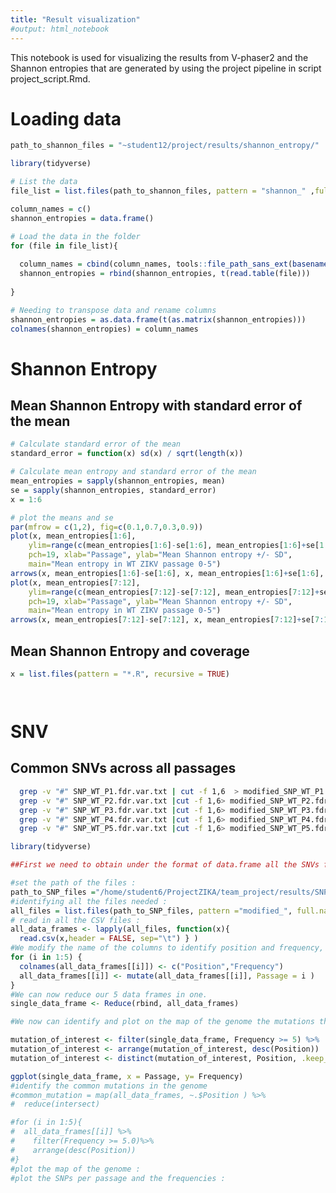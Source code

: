 ```yaml
---
title: "Result visualization"
#output: html_notebook
---
```

This notebook is used for visualizing the results from V-phaser2 and the Shannon entropies that are generated by using the project pipeline in script project_script.Rmd. 

# Loading data
```r
path_to_shannon_files = "~student12/project/results/shannon_entropy/"

library(tidyverse)

# List the data
file_list = list.files(path_to_shannon_files, pattern = "shannon_" ,full.names = TRUE)

column_names = c()
shannon_entropies = data.frame()

# Load the data in the folder
for (file in file_list){
  
  column_names = cbind(column_names, tools::file_path_sans_ext(basename(file)))
  shannon_entropies = rbind(shannon_entropies, t(read.table(file)))
  
}

# Needing to transpose data and rename columns
shannon_entropies = as.data.frame(t(as.matrix(shannon_entropies)))
colnames(shannon_entropies) = column_names

```

# Shannon Entropy
## Mean Shannon Entropy with standard error of the mean
```r
# Calculate standard error of the mean
standard_error = function(x) sd(x) / sqrt(length(x))

# Calculate mean entropy and standard error of the mean
mean_entropies = sapply(shannon_entropies, mean)
se = sapply(shannon_entropies, standard_error)
x = 1:6
```

```r
# plot the means and se
par(mfrow = c(1,2), fig=c(0.1,0.7,0.3,0.9)) 
plot(x, mean_entropies[1:6],
    ylim=range(c(mean_entropies[1:6]-se[1:6], mean_entropies[1:6]+se[1:6])),
    pch=19, xlab="Passage", ylab="Mean Shannon entropy +/- SD",
    main="Mean entropy in WT ZIKV passage 0-5")
arrows(x, mean_entropies[1:6]-se[1:6], x, mean_entropies[1:6]+se[1:6], length=0.05, angle=90, code=3)
plot(x, mean_entropies[7:12],
    ylim=range(c(mean_entropies[7:12]-se[7:12], mean_entropies[7:12]+se[7:12])),
    pch=19, xlab="Passage", ylab="Mean Shannon entropy +/- SD",
    main="Mean entropy in WT ZIKV passage 0-5")
arrows(x, mean_entropies[7:12]-se[7:12], x, mean_entropies[7:12]+se[7:12], length=0.05, angle=90, code=3)

```


## Mean Shannon Entropy and coverage

```r
x = list.files(pattern = "*.R", recursive = TRUE)




```

# SNV
## Common SNVs across all passages


```bash
  grep -v "#" SNP_WT_P1.fdr.var.txt | cut -f 1,6  > modified_SNP_WT_P1.fdr.var.txt
  grep -v "#" SNP_WT_P2.fdr.var.txt |cut -f 1,6> modified_SNP_WT_P2.fdr.var.txt
  grep -v "#" SNP_WT_P3.fdr.var.txt |cut -f 1,6> modified_SNP_WT_P3.fdr.var.txt
  grep -v "#" SNP_WT_P4.fdr.var.txt |cut -f 1,6> modified_SNP_WT_P4.fdr.var.txt
  grep -v "#" SNP_WT_P5.fdr.var.txt |cut -f 1,6> modified_SNP_WT_P5.fdr.var.txt
```
```r
library(tidyverse)

##First we need to obtain under the format of data.frame all the SNVs for each passage.

#set the path of the files :
path_to_SNP_files ="/home/student6/ProjectZIKA/team_project/results/SNP"
#identifying all the files needed :
all_files = list.files(path_to_SNP_files, pattern ="modified_", full.names = TRUE)
# read in all the CSV files :
all_data_frames <- lapply(all_files, function(x){
  read.csv(x,header = FALSE, sep="\t") } )
#We modify the name of the columns to identify position and frequency, then we create a new collumn containing the number of the passage for each SNV. This will help us later to plot every SNVs by group.
for (i in 1:5) {
  colnames(all_data_frames[[i]]) <- c("Position","Frequency")
  all_data_frames[[i]] <- mutate(all_data_frames[[i]], Passage = i )
}
#We can now reduce our 5 data frames in one.
single_data_frame <- Reduce(rbind, all_data_frames)

#We now can identify and plot on the map of the genome the mutations that appears in one or multiple passages at a frequency of 5% or more in the viral population. We then remove the duplicates or more : 

mutation_of_interest <- filter(single_data_frame, Frequency >= 5) %>%
mutation_of_interest <- arrange(mutation_of_interest, desc(Position)) 
mutation_of_interest <- distinct(mutation_of_interest, Position, .keep_all = TRUE)

ggplot(single_data_frame, x = Passage, y= Frequency)
#identify the common mutations in the genome
#common_mutation = map(all_data_frames, ~.$Position ) %>%
#  reduce(intersect)

#for (i in 1:5){
#  all_data_frames[[i]] %>%
#    filter(Frequency >= 5.0)%>%
#    arrange(desc(Position))
#}
#plot the map of the genome :
#plot the SNPs per passage and the frequencies : 
```








